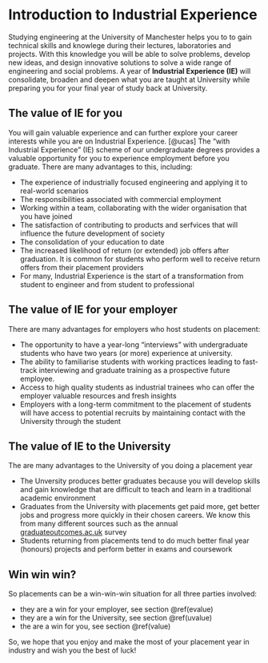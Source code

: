 

# Introduction to Industrial Experience {#intro}

Studying engineering at the University of Manchester helps you to to gain technical skills and knowlege during their lectures, laboratories and projects. With this knowledge you will be able to solve problems, develop new ideas, and design innovative solutions to solve a wide range of engineering and social problems. A year of **Industrial Experience (IE)** will consolidate, broaden and deepen what you are taught at University while preparing you for your final year of study back at University.

## The value of IE for you {#value}
You will gain valuable experience and can further explore your career interests while you are on Industrial Experience. [@ucas] The “with Industrial Experience” (IE) scheme of our undergraduate degrees provides a valuable opportunity for you to experience employment before you graduate. There are many advantages to this, including:

* The experience of industrially focused engineering and applying it to real-world scenarios
* The responsibilities associated with commercial employment
* Working within a team, collaborating with the wider organisation that you have joined
* The satisfaction of contributing to products and serfvices that will influence the future development of society
* The consolidation of your education to date
* The increased likelihood of return (or extended) job offers after graduation. It is common for students who perform well to receive return offers from their placement providers
*  For many, Industrial Experience is the start of a transformation from student to engineer and from student to professional

## The value of IE for your employer {#evalue}

There are many advantages for employers who host students on placement: 

* The opportunity to have a year-long “interviews” with undergraduate students who have two years (or more) experience at university.
* The ability to familiarise students with working practices leading to fast-track interviewing and graduate training as a prospective future employee.
* Access to high quality students as industrial trainees who can offer the employer valuable resources and fresh insights
* Employers with a long-term commitment to the placement of students will have access to potential recruits by maintaining contact with the University through the student

## The value of IE to the University {#uvalue}

The are many advantages to the University of you doing a placement year 

* The Unversity produces better graduates because you will develop skills and gain knowledge that are difficult to teach and learn in a traditional academic environment
* Graduates from the University with placements get paid more, get better jobs and progress more quickly in their chosen careers. We know this from many different sources such as the annual [graduateoutcomes.ac.uk](https://www.graduateoutcomes.ac.uk/) survey
* Students returning from placements tend to do much better final year (honours) projects and perform better in exams and coursework 

## Win win win? {#win}

So placements can be a win-win-win situation for all three parties involved:

* they are a win for your employer, see section \@ref(evalue)
* they are a win for the University, see section \@ref(uvalue)
* the are a win for you, see section \@ref(value)

So, we hope that you enjoy and make the most of your placement year in industry and wish you the best of luck!

